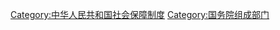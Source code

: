 {{Catmore}}

[[Category:中华人民共和国社会保障制度|Category:中华人民共和国社会保障制度]]
[[Category:国务院组成部门|Category:国务院组成部门]]